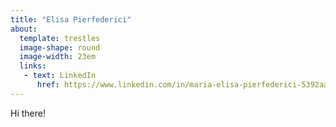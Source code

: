```yaml
---
title: "Elisa Pierfederici"
about: 
  template: trestles
  image-shape: round
  image-width: 23em
  links:
   - text: LinkedIn
      href: https://www.linkedin.com/in/maria-elisa-pierfederici-5392aa182/
---
```


Hi there!
